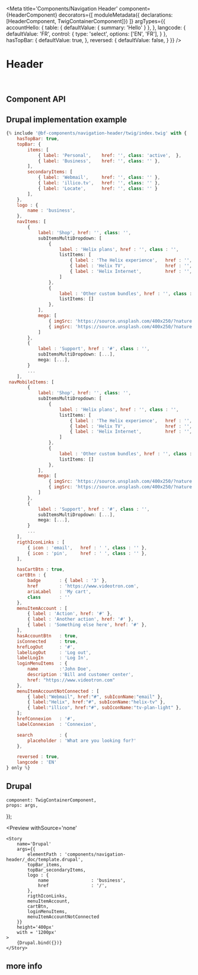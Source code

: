 


<Meta
    title='Components/Navigation Header'
    component={HeaderComponent}
    decorators={[
        moduleMetadata({ declarations: [HeaderComponent, TwigContainerComponent]})
    ]}
    argTypes={{
        accountHello: {
            table: { defaultValue: { summary: 'Hello' } },
        },
        langcode: {
            defaultValue: 'FR',
            control: {
                type: 'select',
                options: ['EN', 'FR'],
            }
        },
        hasTopBar: {
            defaultValue: true,
        },
        reversed: {
            defaultValue: false,
        }
    }}
/>


# Header

<br/>

## Component API

<Props of={HeaderComponent} />



## Drupal implementation example

```jsx
{% include '@bf-components/navigation-header/twig/index.twig' with {
    hasTopBar: true,
    topBar: {
        items: [
            { label: 'Personal',    href: '', class: 'active',  },
            { label: 'Business',    href: '', class: '' },
        ],
        secondaryItems: [
            { label: 'Webmail',     href: '', class: '' },
            { label: 'illico.tv',   href: '', class: '' },
            { label: 'Locate',      href: '', class: '' }
        ],
    },
    logo : {
        name : 'business',
    },
    navItems: [
        {
            label: 'Shop', href: '', class: '',
            subItemsMultiDropdown: [
                {
                    label : 'Helix plans', href : '', class : '',
                    listItems: [
                        { label : 'The Helix experience',   href : '', class : '' },
                        { label : 'Helix TV',               href : '', class : '' },
                        { label : 'Helix Internet',         href : '', class : '' },
                    ]
                },
                {
                    label : 'Other custom bundles', href : '', class : '',
                    listItems: []
                },
            ],
            mega: [
                { imgSrc: 'https://source.unsplash.com/400x250/?nature', imgAlt: 'Thumbnail', href: '#', title: '', text: '' },
                { imgSrc: 'https://source.unsplash.com/400x250/?nature', imgAlt: 'Thumbnail', href: '#', title: '', text: '' },
            ]
        },
        {
            label : 'Support', href : '#', class : '',
            subItemsMultiDropdown: [...],
            mega: [...],
        }
        ...
    ],
 navMobileItems: [
        {
            label: 'Shop', href: '', class: '',
            subItemsMultiDropdown: [
                {
                    label : 'Helix plans', href : '', class : '',
                    listItems: [
                        { label : 'The Helix experience',   href : '', class : '' },
                        { label : 'Helix TV',               href : '', class : '' },
                        { label : 'Helix Internet',         href : '', class : '' },
                    ]
                },
                {
                    label : 'Other custom bundles', href : '', class : '',
                    listItems: []
                },
            ],
            mega: [
                { imgSrc: 'https://source.unsplash.com/400x250/?nature', imgAlt: 'Thumbnail', href: '#', title: '', text: '' },
                { imgSrc: 'https://source.unsplash.com/400x250/?nature', imgAlt: 'Thumbnail', href: '#', title: '', text: '' },
            ]
        },
        {
            label : 'Support', href : '#', class : '',
            subItemsMultiDropdown: [...],
            mega: [...],
        }
        ...
    ],
    rigthIconLinks : [
        { icon : 'email',   href : ' ', class : '' },
        { icon : 'pin',     href : ' ', class : '' },
    ],

    hasCartBtn : true,
    cartBtn : {
        badge       : { label : '3' },
        href        : 'https://www.videotron.com',
        ariaLabel   : 'My cart',
        class       : ''
    },
    menuItemAccount : [
        { label : 'Action', href: '#' },
        { label : 'Another action', href: '#' },
        { label : 'Something else here', href: '#' },
    ],
    hasAccountBtn   : true,
    isConnected     : true,
    hrefLogOut      : '#',
    labelLogOut     : 'Log out',
    labelLogIn      : 'Log In',
    loginMenuItems  : {
        name        :'John Doe',
        description :'Bill and customer center',
        href: "https://www.videotron.com"
    },
    menuItemAccountNotConnected : [
        { label:"Webmail", href:"#", subIconName:"email" },
        { label:"Helix", href:"#", subIconName:"helix-tv" },
        { label:"illico", href:"#", subIconName:"tv-plan-light" },
    ];
    hrefConnexion   : '#',
    labelConnexion  : 'Connexion',

    search          : {
        placeholder : 'What are you looking for?'
    },

    reversed : true,
    langcode : 'EN'
} only %}
```





## Drupal

    component: TwigContainerComponent,
    props: args,
});

<Preview
    withSource='none'
>
    <Story
        name='Drupal'
        args={{
            elementPath : 'components/navigation-header/_doc/template.drupal',
            topBar_items,
            topBar_secondaryItems,
            logo : {
                name                : 'business',
                href                : '/',
            },
            rigthIconLinks,
            menuItemAccount,
            cartBtn,
            loginMenuItems,
            menuItemAccountNotConnected
        }}
        height='400px'
        with = '1200px'
    >
        {Drupal.bind({})}
    </Story>
</Preview>

## more info
